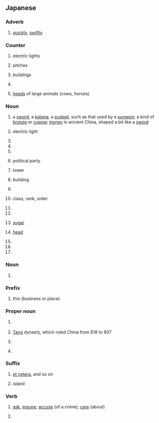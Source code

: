 {{also|どう}}
==Japanese==

===Adverb===
{{ja-pos|adverb}}

# {{ja-def|疾う}} [[quickly]], [[swiftly]]

===Counter===
{{ja-pos|counter}}

# {{ja-def|灯}} electric lights
# {{ja-def|投}} pitches
# {{ja-def|棟}} buildings
# {{ja-def|等}}
# {{ja-def|頭}} [[head]]s of large animals (cows, horses)

===Noun===
{{ja-noun}}

# {{ja-def|刀}} a [[sword]], a [[katana]]; a [[scalpel]], such as that used by a [[surgeon]]; a kind of [[bronze]] or [[copper]] [[money]] in ancient China, shaped a bit like a [[sword]]
# {{ja-def|灯}} electric light
# {{ja-def|当}}
# {{ja-def|投}}
# {{ja-def|豆}}
# {{ja-def|党}} political party
# {{ja-def|塔}} tower
# {{ja-def|棟}} building
# {{ja-def|答}}
# {{ja-def|等}} class, rank, order
# {{ja-def|統}}
# {{ja-def|榻}}
# {{ja-def|糖}} [[sugar]]
# {{ja-def|頭}} [[head]]
# {{ja-def|薹}}
# {{ja-def|籐}}
# {{ja-def|纛}}

===Noun===
{{ja-noun|と.う}}

# {{ja-def|杜宇}}

===Prefix===
{{ja-pos|prefix}}

# {{ja-def|当}} this (business or place)

===Proper noun===
{{ja-pos|proper}}

# {{ja-def|東}} {{surname|ja}}
# {{ja-def|唐}} [[Tang]] dynasty, which ruled China from 618 to 907
# {{ja-def|湯}}
# {{ja-def|藤}} {{surname|ja}}

===Suffix===
{{ja-pos|suffix}}

# {{ja-def|等}} [[et cetera]], and so on
# {{ja-def|島}} island

===Verb===
{{ja-verb}}

# {{ja-def|問う}} [[ask]], [[inquire]]; [[accuse]] (of a crime); [[care]] (about)
# {{ja-def|訪う}}